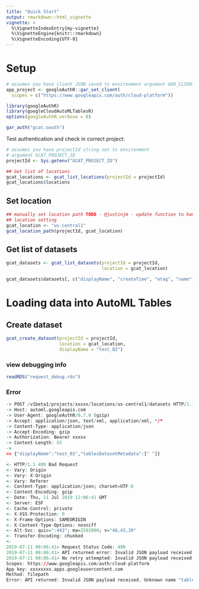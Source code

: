```yaml
---
title: "Quick Start"
output: rmarkdown::html_vignette
vignette: >
  %\VignetteIndexEntry{my-vignette}
  %\VignetteEngine{knitr::rmarkdown}
  %\VignetteEncoding{UTF-8}
---
```


# Setup 

```r
# assumes you have client JSON saved to environment argument GAR_CLIENT_JSON
app_project <- googleAuthR::gar_set_client(
  scopes = c("https://www.googleapis.com/auth/cloud-platform"))

library(googleAuthR)
library(googleCloudAutoMLTablesR)
options(googleAuthR.verbose = 0)

gar_auth("gcat.oauth")
```

Test authentication and check in correct project: 

```r
# assumes you have projectId string set to environment 
# argument GCAT_PROJECT_ID
projectId <- Sys.getenv("GCAT_PROJECT_ID")

## Get list of locations 
gcat_locations <- gcat_list_locations(projectId = projectId)
gcat_locations$locations
```

## Set location 

```r
## manually set location path TODO - @justinjm - update function to handle 
## location setting 
gcat_location <- "us-central1"
gcat_location_path(projectId, gcat_location)
```

## Get list of datasets 

```r
gcat_datasets <- gcat_list_datasets(projectId = projectId,
                                    location = gcat_location)

gcat_datasets$datasets[, c("displayName", "createTime", "etag", "name")]
```

# Loading data into AutoML Tables 

## Create dataset 
```r
gcat_create_dataset(projectId = projectId,
                    location = gcat_location,
                    displayName = "test_02")
```

### view debugging info 
```r
readRDS("request_debug.rds")
```


### Error 

```r
-> POST /v1beta1/projects/xxxxx/locations/us-central1/datasets HTTP/1.1
-> Host: automl.googleapis.com
-> User-Agent: googleAuthR/0.7.0 (gzip)
-> Accept: application/json, text/xml, application/xml, */*
-> Content-Type: application/json
-> Accept-Encoding: gzip
-> Authorization: Bearer xxxxx
-> Content-Length: 55
-> 
>> {"displayName":"test_02","tablesDatasetMetadata":[" "]}

<- HTTP/1.1 400 Bad Request
<- Vary: Origin
<- Vary: X-Origin
<- Vary: Referer
<- Content-Type: application/json; charset=UTF-8
<- Content-Encoding: gzip
<- Date: Thu, 11 Jul 2019 12:06:41 GMT
<- Server: ESF
<- Cache-Control: private
<- X-XSS-Protection: 0
<- X-Frame-Options: SAMEORIGIN
<- X-Content-Type-Options: nosniff
<- Alt-Svc: quic=":443"; ma=2592000; v="46,43,39"
<- Transfer-Encoding: chunked
<- 
2019-07-11 08:06:41> Request Status Code: 400
2019-07-11 08:06:41> API returned error: Invalid JSON payload received. Unknown name "tablesDatasetMetadata" at 'dataset': Proto field is not repeating, cannot start list.
2019-07-11 08:06:41> No retry attempted: Invalid JSON payload received. Unknown name "tablesDatasetMetadata" at 'dataset': Proto field is not repeating, cannot start list.
Scopes: https://www.googleapis.com/auth/cloud-platform
App key: xxxxxxxx.apps.googleusercontent.com
Method: filepath
Error: API returned: Invalid JSON payload received. Unknown name "tablesDatasetMetadata" at 'dataset': Proto field is not repeating, cannot start list.
```

